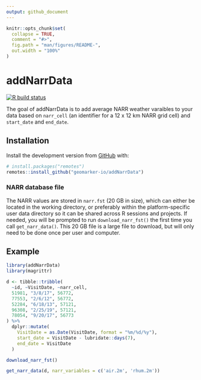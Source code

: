 ```yaml
---
output: github_document
---
```


<!-- README.md is generated from README.Rmd. Please edit that file -->

```r
knitr::opts_chunk$set(
  collapse = TRUE,
  comment = "#>",
  fig.path = "man/figures/README-",
  out.width = "100%"
)
```

# addNarrData

<!-- badges: start -->
[![R build status](https://github.com/geomarker-io/addNarrData/workflows/R-CMD-check/badge.svg)](https://github.com/geomarker-io/addNarrData/actions)
<!-- badges: end -->

The goal of addNarrData is to add average NARR weather varaibles to your data based on `narr_cell` (an identifier for a 12 x 12 km NARR grid cell) and `start_date` and `end_date`. 

## Installation

Install the development version from [GitHub](https://github.com/) with:

``` r
# install.packages("remotes")
remotes::install_github("geomarker-io/addNarrData")
```

### NARR database file

The NARR values are stored in `narr.fst` (20 GB in size), which can either be located in the working directory, or preferably within the platform-specific user data directory so it can be shared across R sessions and projects. If needed, you will be prompted to run `download_narr_fst()` the first time you call `get_narr_data()`. This 20 GB file is a large file to download, but will only need to be done once per user and computer.

## Example

```r
library(addNarrData)
library(magrittr)

d <- tibble::tribble(
  ~id, ~VisitDate, ~narr_cell,
  51981, "3/8/17", 56772,
  77553, "2/6/12", 56772,
  52284, "6/18/13", 57121,
  96308, "2/25/19", 57121,
  78054, "9/20/17", 56773
) %>%
  dplyr::mutate(
    VisitDate = as.Date(VisitDate, format = "%m/%d/%y"),
    start_date = VisitDate - lubridate::days(7),
    end_date = VisitDate
  )

download_narr_fst()

get_narr_data(d, narr_variables = c('air.2m', 'rhum.2m'))
```
